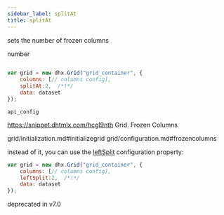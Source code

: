 ```yaml
---
sidebar_label: splitAt
title: splitAt
---
```



          


<Short>
 
sets the number of frozen columns





</Short>



<Type>
 number


</Type>


~~~js
 
var grid = new dhx.Grid("grid_container", {
	columns: [// columns config],
	splitAt:2,  /*!*/
	data: dataset
});


~~~
	api_config

<Descr>
 


</Descr>


 https://snippet.dhtmlx.com/hcgl9nth	Grid. Frozen Columns

 grid/initialization.md#initializegrid
grid/configuration.md#frozencolumns

 instead of it, you can use the [leftSplit](/grid/api/grid_leftsplit_config) configuration property:

~~~js
var grid = new dhx.Grid("grid_container", {
	columns: [// columns config],
	leftSplit:2,  /*!*/
	data: dataset
});

~~~

 deprecated in v7.0